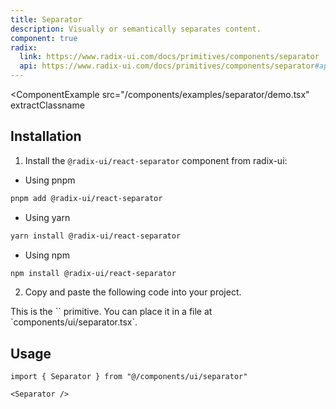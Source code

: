 ```yaml
---
title: Separator
description: Visually or semantically separates content.
component: true
radix:
  link: https://www.radix-ui.com/docs/primitives/components/separator
  api: https://www.radix-ui.com/docs/primitives/components/separator#api-reference
---
```


<ComponentExample
  src="/components/examples/separator/demo.tsx"
  extractClassname
>
  <SeparatorDemo />
</ComponentExample>

## Installation

1. Install the `@radix-ui/react-separator` component from radix-ui:

- Using pnpm

```bash
pnpm add @radix-ui/react-separator
```

- Using yarn

```bash
yarn install @radix-ui/react-separator
```

- Using npm

```bash
npm install @radix-ui/react-separator
```

2. Copy and paste the following code into your project.

<ComponentSource src="/components/ui/separator.tsx" />

<Callout>
  This is the `<Separator />` primitive. You can place it in a file at
  `components/ui/separator.tsx`.
</Callout>

## Usage

```tsx
import { Separator } from "@/components/ui/separator"
```

```tsx
<Separator />
```
